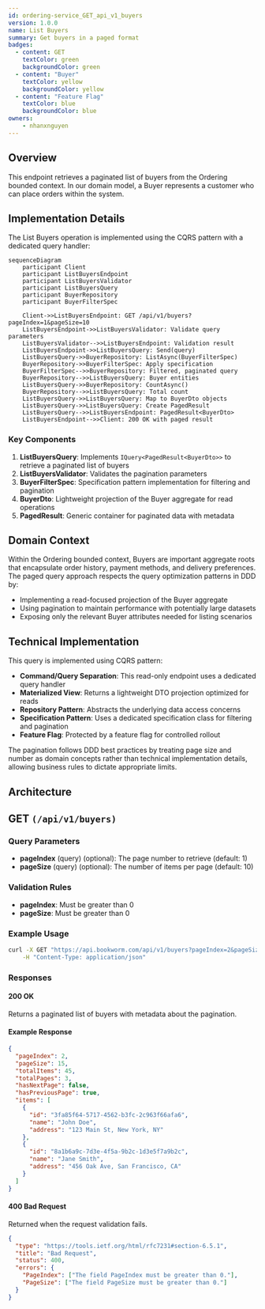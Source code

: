 ```yaml
---
id: ordering-service_GET_api_v1_buyers
version: 1.0.0
name: List Buyers
summary: Get buyers in a paged format
badges:
  - content: GET
    textColor: green
    backgroundColor: green
  - content: "Buyer"
    textColor: yellow
    backgroundColor: yellow
  - content: "Feature Flag"
    textColor: blue
    backgroundColor: blue
owners:
    - nhanxnguyen
---
```


## Overview

This endpoint retrieves a paginated list of buyers from the Ordering bounded context. In our domain model, a Buyer represents a customer who can place orders within the system.

## Implementation Details

The List Buyers operation is implemented using the CQRS pattern with a dedicated query handler:

```mermaid
sequenceDiagram
    participant Client
    participant ListBuyersEndpoint
    participant ListBuyersValidator
    participant ListBuyersQuery
    participant BuyerRepository
    participant BuyerFilterSpec
    
    Client->>ListBuyersEndpoint: GET /api/v1/buyers?pageIndex=1&pageSize=10
    ListBuyersEndpoint->>ListBuyersValidator: Validate query parameters
    ListBuyersValidator-->>ListBuyersEndpoint: Validation result
    ListBuyersEndpoint->>ListBuyersQuery: Send(query)
    ListBuyersQuery->>BuyerRepository: ListAsync(BuyerFilterSpec)
    BuyerRepository->>BuyerFilterSpec: Apply specification
    BuyerFilterSpec-->>BuyerRepository: Filtered, paginated query
    BuyerRepository-->>ListBuyersQuery: Buyer entities
    ListBuyersQuery->>BuyerRepository: CountAsync()
    BuyerRepository-->>ListBuyersQuery: Total count
    ListBuyersQuery->>ListBuyersQuery: Map to BuyerDto objects
    ListBuyersQuery->>ListBuyersQuery: Create PagedResult
    ListBuyersQuery-->>ListBuyersEndpoint: PagedResult<BuyerDto>
    ListBuyersEndpoint-->>Client: 200 OK with paged result
```

### Key Components

1. **ListBuyersQuery**: Implements `IQuery<PagedResult<BuyerDto>>` to retrieve a paginated list of buyers
2. **ListBuyersValidator**: Validates the pagination parameters
3. **BuyerFilterSpec**: Specification pattern implementation for filtering and pagination
4. **BuyerDto**: Lightweight projection of the Buyer aggregate for read operations
5. **PagedResult**: Generic container for paginated data with metadata

## Domain Context

Within the Ordering bounded context, Buyers are important aggregate roots that encapsulate order history, payment methods, and delivery preferences. The paged query approach respects the query optimization patterns in DDD by:

- Implementing a read-focused projection of the Buyer aggregate
- Using pagination to maintain performance with potentially large datasets
- Exposing only the relevant Buyer attributes needed for listing scenarios

## Technical Implementation

This query is implemented using CQRS pattern:

- **Command/Query Separation**: This read-only endpoint uses a dedicated query handler
- **Materialized View**: Returns a lightweight DTO projection optimized for reads
- **Repository Pattern**: Abstracts the underlying data access concerns
- **Specification Pattern**: Uses a dedicated specification class for filtering and pagination
- **Feature Flag**: Protected by a feature flag for controlled rollout

The pagination follows DDD best practices by treating page size and number as domain concepts rather than technical implementation details, allowing business rules to dictate appropriate limits.

## Architecture

<NodeGraph />

## GET `(/api/v1/buyers)`

### Query Parameters

- **pageIndex** (query) (optional): The page number to retrieve (default: 1)
- **pageSize** (query) (optional): The number of items per page (default: 10)

### Validation Rules

- **pageIndex**: Must be greater than 0
- **pageSize**: Must be greater than 0

### Example Usage

```bash
curl -X GET "https://api.bookworm.com/api/v1/buyers?pageIndex=2&pageSize=15" \
    -H "Content-Type: application/json"
```

### Responses

#### <span className="text-green-500">200 OK</span>

Returns a paginated list of buyers with metadata about the pagination.

<SchemaViewer file="response-200.json" maxHeight="500" id="response-200" />

#### Example Response

```json title="200 OK"
{
  "pageIndex": 2,
  "pageSize": 15,
  "totalItems": 45,
  "totalPages": 3,
  "hasNextPage": false,
  "hasPreviousPage": true,
  "items": [
    {
      "id": "3fa85f64-5717-4562-b3fc-2c963f66afa6",
      "name": "John Doe",
      "address": "123 Main St, New York, NY"
    },
    {
      "id": "8a1b6a9c-7d3e-4f5a-9b2c-1d3e5f7a9b2c",
      "name": "Jane Smith",
      "address": "456 Oak Ave, San Francisco, CA"
    }
  ]
}
```

#### <span className="text-red-500">400 Bad Request</span>

Returned when the request validation fails.

```json title="400 Bad Request"
{
  "type": "https://tools.ietf.org/html/rfc7231#section-6.5.1",
  "title": "Bad Request",
  "status": 400,
  "errors": {
    "PageIndex": ["The field PageIndex must be greater than 0."],
    "PageSize": ["The field PageSize must be greater than 0."]
  }
}
```
